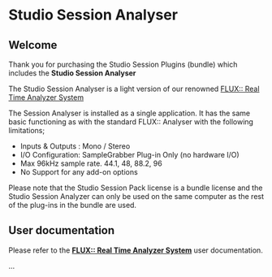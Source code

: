# Studio Session Analyser

## Welcome

Thank you for purchasing the Studio Session Plugins (bundle) which includes the **Studio Session Analyser**

The Studio Session Analyser is a light version of our renowned  [FLUX:: Real Time Analyzer System](../analyser/index.html)

The Session Analyser is installed as a single application. It has the same basic functioning as with the standard FLUX:: Analyser with the following limitations;


* Inputs & Outputs : Mono / Stereo
* I/O Configuration: SampleGrabber Plug-in Only (no hardware I/O)
* Max 96kHz sample rate. 44.1, 48, 88.2, 96
* No Support for any add-on options

:::{.callout-note}
Please note that the Studio Session Pack license is a bundle license and the Studio Session Analyzer can only be used on the same computer as the rest of the plug-ins in the bundle are used.
:::


## User documentation

Please refer to the **[FLUX:: Real Time Analyzer System](../analyser/index.html)** user documentation.

...

